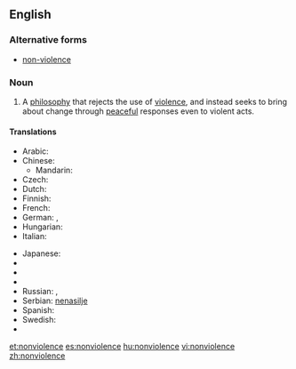 {{also|non-violence}}
==English==

===Alternative forms===
* [[non-violence]]

===Noun===
{{wikipedia}}
{{en-noun|-}}

# A [[philosophy]] that rejects the use of [[violence]], and instead seeks to bring about change through [[peaceful]] responses even to violent acts.

====Translations====
{{trans-top|philosophy that rejects violence}}
* Arabic: {{t|ar|اللاعنف|m}}
* Chinese:
** Mandarin: {{t|cmn|非暴力|tr=fēibàolì|sc=Hani}}
* Czech: {{t-|cs|nenásilí|n}}
* Dutch: {{t-|nl|geweldloosheid|f}}
* Finnish: {{t-|fi|väkivallattomuus}}
* French: {{t|fr|non-violence|f}}
* German: {{t-|de|Gewaltlosigkeit|f}}, {{t-|de|Gewaltfreiheit|f}}
* Hungarian: {{t|hu|erőszakmentesség}}
* Italian: {{t|it|nonviolenza|f}}
{{trans-mid}}
* Japanese: {{t|ja|非暴力|tr=hibōryoku|sc=Jpan}}
* {{trreq|ko}}
* {{trreq|lt}}
* {{trreq|pt}}
* Russian: {{t|ru|ненасилие|n|tr=nenasílije}}, {{t|ru|отказ от применения насильственных методов|m|tr=otkáz ot primenénija nasíl’stvennyx metódov}}
* Serbian: [[nenasilje]] {{n}}
* Spanish: {{t|es|abstención de la violencia|f}}
* Swedish: {{t|sv|icke-våld|n}}
* {{trreq|vi}}
{{trans-bottom}}

[[et:nonviolence]]
[[es:nonviolence]]
[[hu:nonviolence]]
[[vi:nonviolence]]
[[zh:nonviolence]]